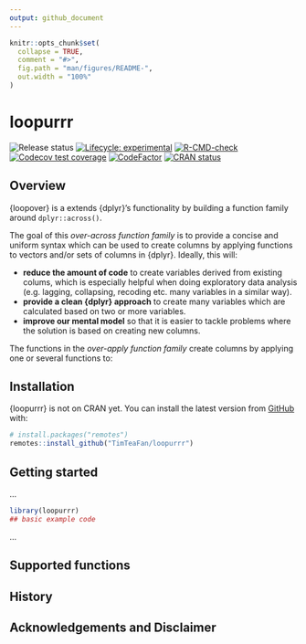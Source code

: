 ```yaml
---
output: github_document
---
```


<!-- README.md is generated from README.Rmd. Please edit that file -->

```r
knitr::opts_chunk$set(
  collapse = TRUE,
  comment = "#>",
  fig.path = "man/figures/README-",
  out.width = "100%"
)
```

# loopurrr

<!-- badges: start -->
![Release status](https://img.shields.io/badge/status-first%20release-yellow)
[![Lifecycle: experimental](https://img.shields.io/badge/lifecycle-experimental-orange.svg)](https://lifecycle.r-lib.org/articles/stages.html#experimental)
[![R-CMD-check](https://github.com/TimTeaFan/loopurrr/workflows/R-CMD-check/badge.svg)](https://github.com/TimTeaFan/loopurrr/actions)
[![Codecov test coverage](https://codecov.io/gh/TimTeaFan/loopurrr/branch/main/graph/badge.svg)](https://codecov.io/gh/TimTeaFan/loopurrr?branch=main)
[![CodeFactor](https://www.codefactor.io/repository/github/timteafan/dplyover/badge)](https://www.codefactor.io/repository/github/timteafan/loopurrr)
[![CRAN status](https://www.r-pkg.org/badges/version/dplyover)](https://cran.r-project.org/package=dplyover)
<!-- badges: end -->

## Overview

{loopover} is a extends {dplyr}'s functionality by building a function family
around `dplyr::across()`.

The goal of this *over-across function family* is to provide a concise and
uniform syntax which can be used to create columns by applying functions to
vectors and/or sets of columns in {dplyr}. Ideally, this will:

- **reduce the amount of code** to create variables derived from existing colums, 
which is especially helpful when doing exploratory data analysis (e.g. lagging, 
collapsing, recoding etc. many variables in a similar way). 
- **provide a clean {dplyr} approach** to create many variables which are
calculated based on two or more variables. 
- **improve our mental model** so that it is easier to tackle problems where the
solution is based on creating new columns.

The functions in the *over-apply function family* create columns by applying
one or several functions to:


## Installation

{loopurrr} is not on CRAN yet. You can install the latest version from 
[GitHub](https://github.com/TimTeaFan/loopurrr) with:

```r
# install.packages("remotes")
remotes::install_github("TimTeaFan/loopurrr")
```

## Getting started

...

```r
library(loopurrr)
## basic example code
```

...

## Supported functions


## History


## Acknowledgements and Disclaimer

